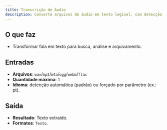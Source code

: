 ```yaml
---
title: Transcrição de Áudio
description: Converte arquivos de áudio em texto legível, com detecção de idioma (suporte a ```PT-BR```).
---
```


## O que faz
- Transformar fala em texto para busca, análise e arquivamento.

## Entradas
- **Arquivos**: ```wav```/```mp3```/```m4a```/```ogg```/```webm```/```flac```
- **Quantidade máxima**: ```1```
- **Idioma**: detecção automática (padrão) ou forçado por parâmetro (ex.: pt).

## Saída
- **Resultado**: Texto extraido.
- **Formatos**: ```Texto```.